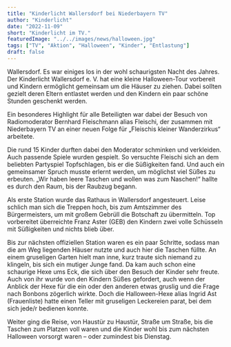 ```yaml
---
title: "Kinderlicht Wallersdorf bei Niederbayern TV"
author: "Kinderlicht"
date: "2022-11-09"
short: "Kinderlicht im TV."
featuredImage: "../../images/news/halloween.jpg"
tags: ["TV", "Aktion", "Halloween", "Kinder", "Entlastung"]
draft: false
---
```

Wallersdorf. Es war einiges los in der wohl schaurigsten Nacht des Jahres. Der Kinderlicht Wallersdorf e. V. hat eine kleine Halloween-Tour vorbereit und Kindern ermöglicht gemeinsam um die Häuser zu ziehen. Dabei sollten gezielt deren Eltern entlastet werden und den Kindern ein paar schöne Stunden geschenkt werden.

Ein besonderes Highlight für alle Beteiligten war dabei der Besuch von Radiomoderator Bernhard Fleischmann alias Fleischi, der zusammen mit Niederbayern TV an einer neuen Folge für „Fleischis kleiner Wanderzirkus“ arbeitete.

Die rund 15 Kinder durften dabei den Moderator schminken und verkleiden. Auch passende Spiele wurden gespielt. So versuchte Fleischi sich an dem beliebten Partyspiel Topfschlagen, bis er die Süßigkeiten fand. Und auch ein gemeinsamer Spruch musste erlernt werden, um möglichst viel Süßes zu erbeuten. „Wir haben leere Taschen und wollen was zum Naschen!“ hallte es durch den Raum, bis der Raubzug begann.

Als erste Station wurde das Rathaus in Wallersdorf angesteuert. Leise schlich man sich die Treppen hoch, bis zum Amtszimmer des Bürgermeisters, um mit großem Gebrüll die Botschaft zu übermitteln. Top vorbereitet überreichte Franz Aster (GEB) den Kindern zwei volle Schüsseln mit Süßigkeiten und nichts blieb über.

Bis zur nächsten offiziellen Station waren es ein paar Schritte, sodass man die am Weg liegenden Häuser nutzte und auch hier die Taschen füllte. An einem gruseligen Garten hielt man inne, kurz traute sich niemand zu klingeln, bis sich ein mutiger Junge fand. Da kam auch schon eine schaurige Hexe ums Eck, die sich über den Besuch der Kinder sehr freute. Auch von ihr wurde von den Kindern Süßes gefordert, auch wenn der Anblick der Hexe für die ein oder den anderen etwas gruslig und die Frage nach Bonbons zögerlich wirkte. Doch die Halloween-Hexe alias Ingrid Ast (Frauenliste) hatte einen Teller mit gruseligen Leckereien parat, bei dem sich jede/r bedienen konnte.

Weiter ging die Reise, von Haustür zu Haustür, Straße um Straße, bis die Taschen zum Platzen voll waren und die Kinder wohl bis zum nächsten Halloween vorsorgt waren – oder zumindest bis Dienstag.
